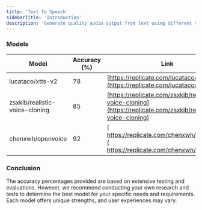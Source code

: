 ```yaml
---
title: 'Text To Speech'
sidebarTitle: 'Introduction'
description: 'Generate quality audio output from text using different voice AI models'
---
```

### Models
| Model | Accuracy (%) | Link |
| -------- | -------------------------- | --------------------------------- |
| lucataco/xtts-v2 |78| [https://replicate.com/lucataco/xtts-v2](https://replicate.com/lucataco/xtts-v2) | 
| zsxkib/realistic-voice-cloning | 85 | [https://replicate.com/zsxkib/realistic-voice-cloning](https://replicate.com/zsxkib/realistic-voice-cloning) |
| chenxwh/openvoice | 92 | [ https://replicate.com/chenxwh/openvoice]( https://replicate.com/chenxwh/openvoice) |

### Conclusion

The accuracy percentages provided are based on extensive testing and evaluations. However, we recommend conducting your own research and tests to determine the best model for your specific needs and requirements. Each model offers unique strengths, and user experiences may vary.



